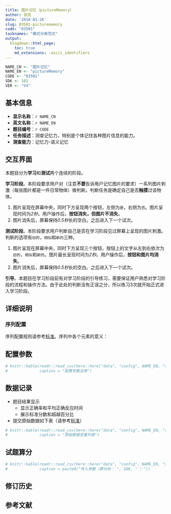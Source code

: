 ```yaml
---
title: 图片记忆（pictureMemory）
author: 张亮
date: '2018-03-26'
slug: 03501-picturememory
code: "03501"
tasknames: "模式分离范式"
output:
  blogdown::html_page:
    toc: true
    md_extensions: -ascii_identifiers
---
```


```r
NAME_CN <- "图片记忆"
NAME_EN <- "pictureMemory"
CODE <- "03501"
SDK <- 102
VER <- "V4"
```

## 基本信息

* **显示名称**：`r NAME_CN`
* **英文名称**：`r NAME_EN`
* **题目编号**：`r CODE`
* **任务描述**：测查记忆力，特别是个体记住各种图片信息的能力。
* **测查能力**：记忆力-语义记忆

## 交互界面

<!--本题目的交互方式需要修改-->

本题目分为**学习**和**测试**两个连续的阶段。

**学习阶段**。本阶段要求用户对（注意**不要**告诉用户记忆图片的要求）一系列图片刺激（每张图片都是一件日常物体）做判断。判断任务是确定自己是否**触摸**过该物体。

1. 图片呈现在屏幕中央，同时下方呈现两个按钮，左侧为`是`，右侧为`否`。图片呈现时间为*2秒*。用户操作后，**按钮消失，但图片不消失**。
1. 图片消失后，屏幕保持*0.5秒*长的空白。之后进入下一个试次。

**测试阶段**。本阶段要求用户判断自己是否在学习阶段见过屏幕上呈现的图片刺激。判断的选项有`旧的`，`相似`和`新的`三种。

1. 图片呈现在屏幕中央，同时下方呈现三个按钮，按钮上的文字从左到右依次为`旧的`，`相似`和`新的`。图片最长呈现时间为*2秒*。用户操作后，**按钮和图片均消失**。
1. 图片消失后，屏幕保持*0.5秒*长的空白。之后进入下一个试次。

**引导**。本题目在学习阶段前有对学习阶段的引导练习，需要保证用户熟悉对学习阶段的流程和操作方法。由于此处的判断没有正误之分，所以练习3次就开始正式进入学习阶段。

## 详细说明

### 序列配置

序列配置规则请参考[标准](`r blogdown::shortcode("relref", "standard.html")`)。序列中各个元素的意义：

## 配置参数

```r
# knitr::kable(readr::read_csv(here::here("data", "config", NAME_EN, "configs.csv")),
#              caption = "配置参数总表")
```

## 数据记录

* 题目结果显示
    + 显示正确率和平均正确反应时间
    + 展示标准分数和超越百分比
* 提交原始数据如下表（请参考[标准](`r blogdown::shortcode("relref", "standard.html")`)）

```r
# knitr::kable(readr::read_csv(here::here("data", "config", NAME_EN, "recs.csv")),
#              caption = "原始数据变量列表")
```

## 试题算分

```r
# knitr::kable(readr::read_csv(here::here("data", "config", NAME_EN, "sdk.csv")),
#              caption = paste0("传入参数（算分码：`", SDK, "`）"))
```

## 修订历史

## 参考文献
